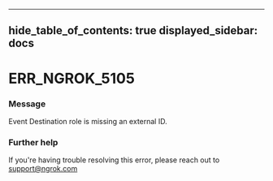 

---
hide_table_of_contents: true
displayed_sidebar: docs
---


# ERR_NGROK_5105

### Message
Event Destination role is missing an external ID.

<ErrorDetails />



### Further help
If you're having trouble resolving this error, please reach out to [support@ngrok.com](mailto:support@ngrok.com?subject=Help%20with%20ERR_NGROK_5105)

